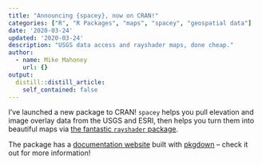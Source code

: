 ```yaml
---
title: "Announcing {spacey}, now on CRAN!"
categories: ["R", "R Packages", "maps", "spacey", "geospatial data"]
date: '2020-03-24'
updated: '2020-03-24'
description: "USGS data access and rayshader maps, done cheap."
author:
  - name: Mike Mahoney
    url: {}
output:
  distill::distill_article:
    self_contained: false
---
```


I've launched a new package to CRAN! `spacey` helps you pull elevation and 
image overlay data from the USGS and ESRI, then helps you turn them into 
beautiful maps via [the fantastic `rayshader` package](https://www.rayshader.com/).

The package has a [documentation website](https://mikemahoney218.github.io/spacey/)
built with [pkgdown](https://pkgdown.r-lib.org/) -- check it out for more 
information!
